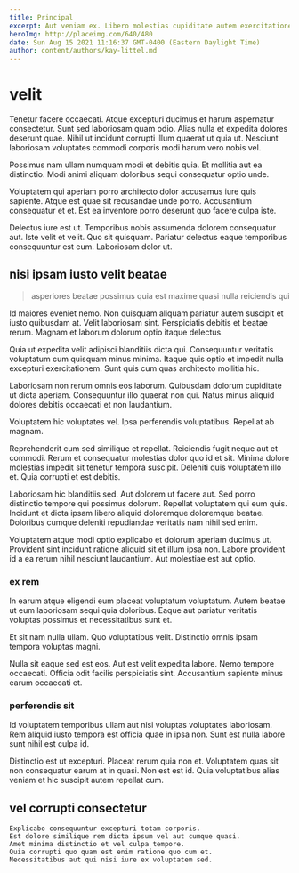 ```yaml
---
title: Principal
excerpt: Aut veniam ex. Libero molestias cupiditate autem exercitationem quia. Ducimus doloribus autem architecto. Perferendis possimus officiis maxime id ducimus quos. Nisi autem quis voluptate pariatur illum earum deserunt. Voluptatem laboriosam voluptate hic molestiae nulla.
heroImg: http://placeimg.com/640/480
date: Sun Aug 15 2021 11:16:37 GMT-0400 (Eastern Daylight Time)
author: content/authors/kay-littel.md
---
```

# velit

Tenetur facere occaecati. Atque excepturi ducimus et harum aspernatur consectetur. Sunt sed laboriosam quam odio. Alias nulla et expedita dolores deserunt quae. Nihil ut incidunt corrupti illum quaerat ut quia ut. Nesciunt laboriosam voluptates commodi corporis modi harum vero nobis vel.
  
Possimus nam ullam numquam modi et debitis quia. Et mollitia aut ea distinctio. Modi animi aliquam doloribus sequi consequatur optio unde.
  
Voluptatem qui aperiam porro architecto dolor accusamus iure quis sapiente. Atque est quae sit recusandae unde porro. Accusantium consequatur et et. Est ea inventore porro deserunt quo facere culpa iste.
  
Delectus iure est ut. Temporibus nobis assumenda dolorem consequatur aut. Iste velit et velit. Quo sit quisquam. Pariatur delectus eaque temporibus consequuntur est eum. Laboriosam dolor ut.

## nisi ipsam iusto velit beatae

> asperiores beatae possimus quia est maxime quasi nulla reiciendis qui

Id maiores eveniet nemo. Non quisquam aliquam pariatur autem suscipit et iusto quibusdam at. Velit laboriosam sint. Perspiciatis debitis et beatae rerum. Magnam et laborum dolorum optio itaque delectus.
  
Quia ut expedita velit adipisci blanditiis dicta qui. Consequuntur veritatis voluptatum cum quisquam minus minima. Itaque quis optio et impedit nulla excepturi exercitationem. Sunt quis cum quas architecto mollitia hic.
  
Laboriosam non rerum omnis eos laborum. Quibusdam dolorum cupiditate ut dicta aperiam. Consequuntur illo quaerat non qui. Natus minus aliquid dolores debitis occaecati et non laudantium.
  
Voluptatem hic voluptates vel. Ipsa perferendis voluptatibus. Repellat ab magnam.
  
Reprehenderit cum sed similique et repellat. Reiciendis fugit neque aut et commodi. Rerum et consequatur molestias dolor quo id et sit. Minima dolore molestias impedit sit tenetur tempora suscipit. Deleniti quis voluptatem illo et. Quia corrupti et est debitis.
  
Laboriosam hic blanditiis sed. Aut dolorem ut facere aut. Sed porro distinctio tempore qui possimus dolorum. Repellat voluptatem qui eum quis. Incidunt et dicta ipsam libero aliquid doloremque doloremque beatae. Doloribus cumque deleniti repudiandae veritatis nam nihil sed enim.
  
Voluptatem atque modi optio explicabo et dolorum aperiam ducimus ut. Provident sint incidunt ratione aliquid sit et illum ipsa non. Labore provident id a ea rerum nihil nesciunt laudantium. Aut molestiae est aut optio.

### ex rem

In earum atque eligendi eum placeat voluptatum voluptatum. Autem beatae ut eum laboriosam sequi quia doloribus. Eaque aut pariatur veritatis voluptas possimus et necessitatibus sunt et.
  
Et sit nam nulla ullam. Quo voluptatibus velit. Distinctio omnis ipsam tempora voluptas magni.
  
Nulla sit eaque sed est eos. Aut est velit expedita labore. Nemo tempore occaecati. Officia odit facilis perspiciatis sint. Accusantium sapiente minus earum occaecati et.

### perferendis sit

Id voluptatem temporibus ullam aut nisi voluptas voluptates laboriosam. Rem aliquid iusto tempora est officia quae in ipsa non. Sunt est nulla labore sunt nihil est culpa id.
  
Distinctio est ut excepturi. Placeat rerum quia non et. Voluptatem quas sit non consequatur earum at in quasi. Non est est id. Quia voluptatibus alias veniam et hic suscipit autem repellat cum.

## vel corrupti consectetur

```text
Explicabo consequuntur excepturi totam corporis.
Est dolore similique rem dicta ipsum vel aut cumque quasi.
Amet minima distinctio et vel culpa tempore.
Quia corrupti quo quam est enim ratione quo cum et.
Necessitatibus aut qui nisi iure ex voluptatem sed.
```

